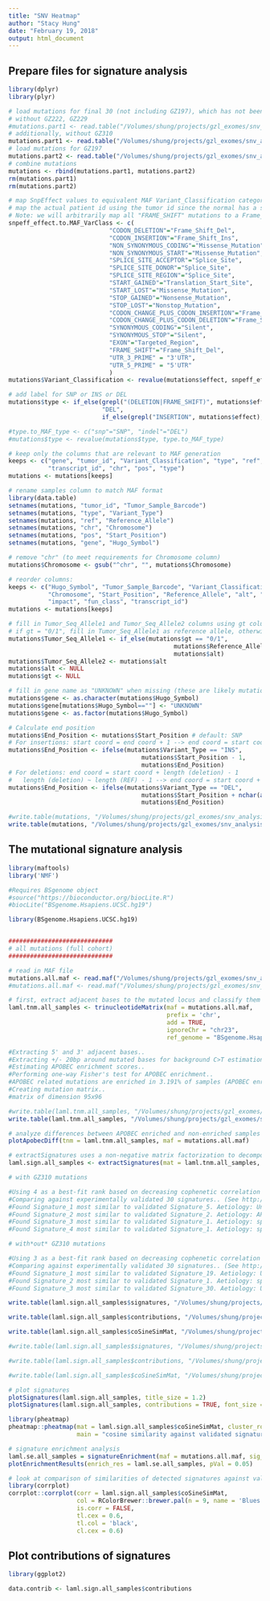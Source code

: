 ```yaml
---
title: "SNV Heatmap"
author: "Stacy Hung"
date: "February 19, 2018"
output: html_document
---
```


## Prepare files for signature analysis

```r
library(dplyr)
library(plyr)

# load mutations for final 30 (not including GZ197), which has not been filtered for effect
# without GZ222, GZ229
#mutations.part1 <- read.table("/Volumes/shung/projects/gzl_exomes/snv_analysis-20181127/snv_indel_datasets/snvs_indels.final_30_minus_GZ222_and_GZ229.default_and_optimized.incl_silent.txt", sep = "\t", header = TRUE, fill = TRUE)
# additionally, without GZ310
mutations.part1 <- read.table("/Volumes/shung/projects/gzl_exomes/snv_analysis-20181127/snv_indel_datasets/snvs_indels.30_final.default_and_optimized.incl_silent.txt", sep = "\t", header = TRUE, fill = TRUE)
# load mutations for GZ197
mutations.part2 <- read.table("/Volumes/shung/projects/gzl_exomes/snv_analysis-20181127/snv_indel_datasets/t_v_me.all/snvs_indels.t_v_me.GZ197.OPTIMIZED_thresholds.txt", sep = "\t", header = TRUE, fill = TRUE)
# combine mutations
mutations <- rbind(mutations.part1, mutations.part2)
rm(mutations.part1)
rm(mutations.part2)

# map SnpEffect values to equivalent MAF Variant_Classification categories
# map the actual patient id using the tumor id since the normal has a separate id
# Note: we will arbitrarily map all "FRAME_SHIFT" mutations to a Frame_Shift_Del since there isn't an easy way to tell otherwise if the frameshift is an insertion or deletion
snpeff_effect.to.MAF_VarClass <- c(
                            "CODON_DELETION"="Frame_Shift_Del",
                            "CODON_INSERTION"="Frame_Shift_Ins",
                            "NON_SYNONYMOUS_CODING"="Missense_Mutation",
                            "NON_SYNONYMOUS_START"="Missense_Mutation",
                            "SPLICE_SITE_ACCEPTOR"="Splice_Site",
                            "SPLICE_SITE_DONOR"="Splice_Site",
                            "SPLICE_SITE_REGION"="Splice_Site",
                            "START_GAINED"="Translation_Start_Site",
                            "START_LOST"="Missense_Mutation",
                            "STOP_GAINED"="Nonsense_Mutation",
                            "STOP_LOST"="Nonstop_Mutation",
                            "CODON_CHANGE_PLUS_CODON_INSERTION"="Frame_Shift_Ins",
                            "CODON_CHANGE_PLUS_CODON_DELETION"="Frame_Shift_Del",
                            "SYNONYMOUS_CODING"="Silent",
                            "SYNONYMOUS_STOP"="Silent",
                            "EXON"="Targeted_Region",
                            "FRAME_SHIFT"="Frame_Shift_Del",
                            "UTR_3_PRIME" = "3'UTR",
                            "UTR_5_PRIME" = "5'UTR"
                            )
mutations$Variant_Classification <- revalue(mutations$effect, snpeff_effect.to.MAF_VarClass)

# add label for SNP or INS or DEL
mutations$type <- if_else(grepl("(DELETION|FRAME_SHIFT)", mutations$effect), 
                          "DEL", 
                          if_else(grepl("INSERTION", mutations$effect), "INS", "SNP"))

#type.to_MAF_type <- c("snp"="SNP", "indel"="DEL")
#mutations$type <- revalue(mutations$type, type.to_MAF_type)

# keep only the columns that are relevant to MAF generation
keeps <- c("gene", "tumor_id", "Variant_Classification", "type", "ref", "alt", "gt_tumor", "impact", "fun_class", 
           "transcript_id", "chr", "pos", "type")
mutations <- mutations[keeps]

# rename samples column to match MAF format
library(data.table)
setnames(mutations, "tumor_id", "Tumor_Sample_Barcode")
setnames(mutations, "type", "Variant_Type")
setnames(mutations, "ref", "Reference_Allele")
setnames(mutations, "chr", "Chromosome")
setnames(mutations, "pos", "Start_Position")
setnames(mutations, "gene", "Hugo_Symbol")

# remove "chr" (to meet requirements for Chromosome column)
mutations$Chromosome <- gsub("^chr", "", mutations$Chromosome)

# reorder columns:
keeps <- c("Hugo_Symbol", "Tumor_Sample_Barcode", "Variant_Classification", "Variant_Type",  
           "Chromosome", "Start_Position", "Reference_Allele", "alt", "gt_tumor",
           "impact", "fun_class", "transcript_id")
mutations <- mutations[keeps]

# fill in Tumor_Seq_Allele1 and Tumor_Seq_Allele2 columns using gt column
# if gt = "0/1", fill in Tumor_Seq_Allele1 as reference allele, otherwise (gt = 1/1), fill with alterante allele
mutations$Tumor_Seq_Allele1 <- if_else(mutations$gt == "0/1", 
                                              mutations$Reference_Allele, 
                                              mutations$alt)
mutations$Tumor_Seq_Allele2 <- mutations$alt
mutations$alt <- NULL
mutations$gt <- NULL

# fill in gene name as "UNKNOWN" when missing (these are likely mutations that fall just outside the gene)
mutations$gene <- as.character(mutations$Hugo_Symbol)
mutations$gene[mutations$Hugo_Symbol==""] <- "UNKNOWN"
mutations$gene <- as.factor(mutations$Hugo_Symbol)

# Calculate end position
mutations$End_Position <- mutations$Start_Position # default: SNP
# For insertions: start coord = end coord + 1 --> end coord = start coord - 1
mutations$End_Position <- ifelse(mutations$Variant_Type == "INS", 
                                     mutations$Start_Position - 1,
                                     mutations$End_Position)
# For deletions: end coord = start coord + length (deletion) - 1
#   length (deletion) ~ length (REF) - 1 --> end coord = start coord + length (REF) - 2
mutations$End_Position <- ifelse(mutations$Variant_Type == "DEL", 
                                     mutations$Start_Position + nchar(as.character(mutations$Reference_Allele)) - 2, 
                                     mutations$End_Position)

#write.table(mutations, "/Volumes/shung/projects/gzl_exomes/snv_analysis-20181127/signature_analysis/input/snvs_indels.30_minus_GZ222_and_GZ229.default_and_optimized.incl_silent_and_UTR.maf", sep = "\t", quote = FALSE, row.names = FALSE)
write.table(mutations, "/Volumes/shung/projects/gzl_exomes/snv_analysis-20181127/signature_analysis/input/snvs_indels.30_minus_GZ222_and_GZ229_and_GZ310.default_and_optimized.incl_silent_and_UTR.maf", sep = "\t", quote = FALSE, row.names = FALSE)
```

## The mutational signature analysis

```r
library(maftools)
library('NMF')

#Requires BSgenome object
#source("https://bioconductor.org/biocLite.R")
#biocLite("BSgenome.Hsapiens.UCSC.hg19")

library(BSgenome.Hsapiens.UCSC.hg19)


#############################
# all mutations (full cohort)
#############################

# read in MAF file
mutations.all.maf <- read.maf("/Volumes/shung/projects/gzl_exomes/snv_analysis-20181127/signature_analysis/input/snvs_indels.30_minus_GZ222_and_GZ229.default_and_optimized.incl_silent_and_UTR.maf")
#mutations.all.maf <- read.maf("/Volumes/shung/projects/gzl_exomes/snv_analysis-20181127/signature_analysis/input/snvs_indels.30_minus_GZ222_and_GZ229_and_GZ310.default_and_optimized.incl_silent_and_UTR.maf")

# first, extract adjacent bases to the mutated locus and classify them into 96 subsitution classes
laml.tnm.all_samples <- trinucleotideMatrix(maf = mutations.all.maf, 
                                            prefix = 'chr', 
                                            add = TRUE,
                                            ignoreChr = "chr23",
                                            ref_genome = "BSgenome.Hsapiens.UCSC.hg19")

#Extracting 5' and 3' adjacent bases..
#Extracting +/- 20bp around mutated bases for background C>T estimation..
#Estimating APOBEC enrichment scores.. 
#Performing one-way Fisher's test for APOBEC enrichment..
#APOBEC related mutations are enriched in 3.191% of samples (APOBEC enrichment score > 2 ; 3 of 94 samples)
#Creating mutation matrix..
#matrix of dimension 95x96

#write.table(laml.tnm.all_samples, "/Volumes/shung/projects/gzl_exomes/snv_analysis-20181127/signature_analysis/results/minus_GZ222_and_GZ229.incl_silent_and_UTR/trinucleotideMatrix.txt", sep = "\t", quote = FALSE)
write.table(laml.tnm.all_samples, "/Volumes/shung/projects/gzl_exomes/snv_analysis-20181127/signature_analysis/results/minus_GZ222_and_GZ229_and_GZ310.incl_silent_and_UTR/trinucleotideMatrix.txt", sep = "\t", quote = FALSE)

# analyze differences between APOBEC enriched and non-enriched samples
plotApobecDiff(tnm = laml.tnm.all_samples, maf = mutations.all.maf)

# extractSignatures uses a non-negative matrix factorization to decompose m samples x 96 matrix into r signatures.
laml.sign.all_samples <- extractSignatures(mat = laml.tnm.all_samples, plotBestFitRes = FALSE)

# with GZ310 mutations

#Using 4 as a best-fit rank based on decreasing cophenetic correlation coefficient.
#Comparing against experimentally validated 30 signatures.. (See http://cancer.sanger.ac.uk/cosmic/signatures for details.)
#Found Signature_1 most similar to validated Signature_5. Aetiology: Unknown [cosine-similarity: 0.673] 
#Found Signature_2 most similar to validated Signature_2. Aetiology: APOBEC Cytidine Deaminase (C>T) [cosine-similarity: 0.712] 
#Found Signature_3 most similar to validated Signature_1. Aetiology: spontaneous deamination of 5-methylcytosine [cosine-similarity: 0.911] 
#Found Signature_4 most similar to validated Signature_1. Aetiology: spontaneous deamination of 5-methylcytosine [cosine-similarity: 0.839] 

# with*out* GZ310 mutations

#Using 3 as a best-fit rank based on decreasing cophenetic correlation coefficient.
#Comparing against experimentally validated 30 signatures.. (See http://cancer.sanger.ac.uk/cosmic/signatures for details.)
#Found Signature_1 most similar to validated Signature_19. Aetiology: Unknown [cosine-similarity: 0.706] 
#Found Signature_2 most similar to validated Signature_1. Aetiology: spontaneous deamination of 5-methylcytosine [cosine-similarity: 0.902] 
#Found Signature_3 most similar to validated Signature_30. Aetiology: Unknown [cosine-similarity: 0.684] 

write.table(laml.sign.all_samples$signatures, "/Volumes/shung/projects/gzl_exomes/snv_analysis-20181127/signature_analysis/results/minus_GZ222_and_GZ229.incl_silent_and_UTR/signatures.txt", sep = "\t", quote = FALSE)

write.table(laml.sign.all_samples$contributions, "/Volumes/shung/projects/gzl_exomes/snv_analysis-20181127/signature_analysis/results/minus_GZ222_and_GZ229.incl_silent_and_UTR/contributions.txt", sep = "\t", quote = FALSE)

write.table(laml.sign.all_samples$coSineSimMat, "/Volumes/shung/projects/gzl_exomes/snv_analysis-20181127/signature_analysis/results/minus_GZ222_and_GZ229.incl_silent_and_UTR/coSineSimMat.txt", sep = "\t", quote = FALSE)

#write.table(laml.sign.all_samples$signatures, "/Volumes/shung/projects/gzl_exomes/snv_analysis-20181127/signature_analysis/results/minus_GZ222_and_GZ229_and_GZ310.incl_silent_and_UTR/signatures.txt", sep = "\t", quote = FALSE)

#write.table(laml.sign.all_samples$contributions, "/Volumes/shung/projects/gzl_exomes/snv_analysis-20181127/signature_analysis/results/minus_GZ222_and_GZ229_and_GZ310.incl_silent_and_UTR/contributions.txt", sep = "\t", quote = FALSE)

#write.table(laml.sign.all_samples$coSineSimMat, "/Volumes/shung/projects/gzl_exomes/snv_analysis-20181127/signature_analysis/results/minus_GZ222_and_GZ229_and_GZ310.incl_silent_and_UTR/coSineSimMat.txt", sep = "\t", quote = FALSE)

# plot signatures
plotSignatures(laml.sign.all_samples, title_size = 1.2)
plotSignatures(laml.sign.all_samples, contributions = TRUE, font_size = 0.8, show_barcodes = FALSE)

library(pheatmap)
pheatmap::pheatmap(mat = laml.sign.all_samples$coSineSimMat, cluster_rows = FALSE, 
                   main = "cosine similarity against validated signatures")

# signature enrichment analysis
laml.se.all_samples = signatureEnrichment(maf = mutations.all.maf, sig_res = laml.sign.all_samples)
plotEnrichmentResults(enrich_res = laml.se.all_samples, pVal = 0.05)

# look at comparison of similarities of detected signatures against validated signatures
library(corrplot)
corrplot::corrplot(corr = laml.sign.all_samples$coSineSimMat, 
                   col = RColorBrewer::brewer.pal(n = 9, name = 'Blues'),
                   is.corr = FALSE, 
                   tl.cex = 0.6, 
                   tl.col = 'black', 
                   cl.cex = 0.6)

```


## Plot contributions of signatures

```r
library(ggplot2)

data.contrib <- laml.sign.all_samples$contributions



```